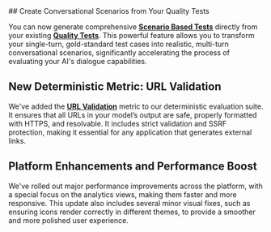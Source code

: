 <Update label="2025-09-29" description="Generate Scenarios from Quality Tests, URL Validation Metric, and Platform Boost">
## Create Conversational Scenarios from Your Quality Tests

You can now generate comprehensive **[Scenario Based Tests](/concepts/product/test/scenario-tests)** directly from your existing **[Quality Tests](/concepts/product/test/quality-tests)**. This powerful feature allows you to transform your single-turn, gold-standard test cases into realistic, multi-turn conversational scenarios, significantly accelerating the process of evaluating your AI's dialogue capabilities.

## New Deterministic Metric: URL Validation

We've added the **[URL Validation](/concepts/metric-type/url-validation)** metric to our deterministic evaluation suite. It ensures that all URLs in your model’s output are safe, properly formatted with HTTPS, and resolvable. It includes strict validation and SSRF protection, making it essential for any application that generates external links.

## Platform Enhancements and Performance Boost

We've rolled out major performance improvements across the platform, with a special focus on the analytics views, making them faster and more responsive. This update also includes several minor visual fixes, such as ensuring icons render correctly in different themes, to provide a smoother and more polished user experience.

</Update>
